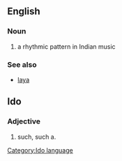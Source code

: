 ==English==
===Noun===
# a rhythmic pattern in Indian music

===See also===
*[[laya]]


==Ido==
[[Category:Ido language]]
===Adjective===
# such, such a.